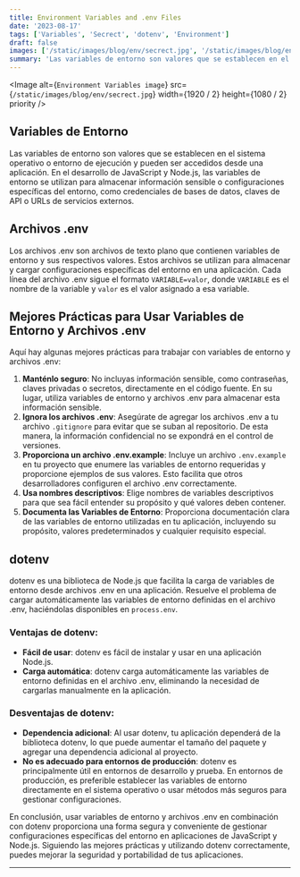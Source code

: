 ```yaml
---
title: Environment Variables and .env Files
date: '2023-08-17'
tags: ['Variables', 'Secrect', 'dotenv', 'Environment']
draft: false
images: ['/static/images/blog/env/secrect.jpg', '/static/images/blog/env/secrect.jpg']
summary: 'Las variables de entorno son valores que se establecen en el sistema operativo o entorno de ejecución y pueden ser accedidos desde una aplicación...'
---
```


<Image
  alt={`Environment Variables image`}
  src={`/static/images/blog/env/secrect.jpg`}
  width={1920 / 2}
  height={1080 / 2}
  priority
/>

## Variables de Entorno

Las variables de entorno son valores que se establecen en el sistema operativo o entorno de ejecución y pueden ser accedidos desde una aplicación. En el desarrollo de JavaScript y Node.js, las variables de entorno se utilizan para almacenar información sensible o configuraciones específicas del entorno, como credenciales de bases de datos, claves de API o URLs de servicios externos.

## Archivos .env

Los archivos .env son archivos de texto plano que contienen variables de entorno y sus respectivos valores. Estos archivos se utilizan para almacenar y cargar configuraciones específicas del entorno en una aplicación. Cada línea del archivo .env sigue el formato `VARIABLE=valor`, donde `VARIABLE` es el nombre de la variable y `valor` es el valor asignado a esa variable.

## Mejores Prácticas para Usar Variables de Entorno y Archivos .env

Aquí hay algunas mejores prácticas para trabajar con variables de entorno y archivos .env:

1. **Manténlo seguro**: No incluyas información sensible, como contraseñas, claves privadas o secretos, directamente en el código fuente. En su lugar, utiliza variables de entorno y archivos .env para almacenar esta información sensible.
2. **Ignora los archivos .env**: Asegúrate de agregar los archivos .env a tu archivo `.gitignore` para evitar que se suban al repositorio. De esta manera, la información confidencial no se expondrá en el control de versiones.
3. **Proporciona un archivo .env.example**: Incluye un archivo `.env.example` en tu proyecto que enumere las variables de entorno requeridas y proporcione ejemplos de sus valores. Esto facilita que otros desarrolladores configuren el archivo .env correctamente.
4. **Usa nombres descriptivos**: Elige nombres de variables descriptivos para que sea fácil entender su propósito y qué valores deben contener.
5. **Documenta las Variables de Entorno**: Proporciona documentación clara de las variables de entorno utilizadas en tu aplicación, incluyendo su propósito, valores predeterminados y cualquier requisito especial.

## dotenv

dotenv es una biblioteca de Node.js que facilita la carga de variables de entorno desde archivos .env en una aplicación. Resuelve el problema de cargar automáticamente las variables de entorno definidas en el archivo .env, haciéndolas disponibles en `process.env`.

### Ventajas de dotenv:

- **Fácil de usar**: dotenv es fácil de instalar y usar en una aplicación Node.js.
- **Carga automática**: dotenv carga automáticamente las variables de entorno definidas en el archivo .env, eliminando la necesidad de cargarlas manualmente en la aplicación.

### Desventajas de dotenv:

- **Dependencia adicional**: Al usar dotenv, tu aplicación dependerá de la biblioteca dotenv, lo que puede aumentar el tamaño del paquete y agregar una dependencia adicional al proyecto.
- **No es adecuado para entornos de producción**: dotenv es principalmente útil en entornos de desarrollo y prueba. En entornos de producción, es preferible establecer las variables de entorno directamente en el sistema operativo o usar métodos más seguros para gestionar configuraciones.

En conclusión, usar variables de entorno y archivos .env en combinación con dotenv proporciona una forma segura y conveniente de gestionar configuraciones específicas del entorno en aplicaciones de JavaScript y Node.js. Siguiendo las mejores prácticas y utilizando dotenv correctamente, puedes mejorar la seguridad y portabilidad de tus aplicaciones.

---
